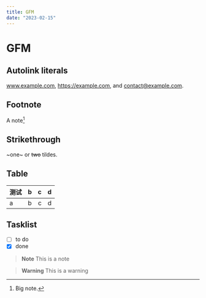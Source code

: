 ```yaml
---
title: GFM
date: "2023-02-15"
---
```


# GFM

## Autolink literals

www.example.com, https://example.com, and contact@example.com.

## Footnote

A note[^1]

[^1]: Big note.

## Strikethrough

~one~ or ~~two~~ tildes.

## Table

| 测试 | b  |  c |  d  |
| - | :- | -: | :-: |
| a | b  |  c |  d  |

## Tasklist

* [ ] to do
* [x] done

> **Note**
> This is a note

> **Warning**
> This is a warning